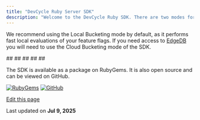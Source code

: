 ```yaml
---
title: "DevCycle Ruby Server SDK"
description: "Welcome to the DevCycle Ruby SDK. There are two modes for the SDK, Cloud bucketing (using the ) and Local Bucketing."
---
```


We recommend using the Local Bucketing mode by default, as it performs fast local evaluations of your feature flags. If you need access to [EdgeDB](https://docs.devcycle.com/platform/feature-flags/targeting/edgedb) you will need to use the Cloud Bucketing mode of the SDK.

<CardGroup>
  <Card title="InstallationInstalling the SDK" href="/sdk/server-side-sdks/ruby/ruby-install">
    ##
  </Card>
</CardGroup>

<CardGroup>
  <Card title="Getting StartedInitializing the SDK" href="/sdk/server-side-sdks/ruby/ruby-gettingstarted">
    ##
  </Card>
</CardGroup>

<CardGroup>
  <Card title="UsageUsing the SDK" href="/sdk/server-side-sdks/ruby/ruby-usage">
    ##
  </Card>
</CardGroup>

<CardGroup>
  <Card title="OpenFeatureHow to implement the OpenFeature Provider" href="/sdk/server-side-sdks/ruby/ruby-openfeature">
    ##
  </Card>
</CardGroup>

<CardGroup>
  <Card title="Example AppTry it out for yourself" href="/sdk/server-side-sdks/ruby/ruby-example">
    ##
  </Card>
</CardGroup>

The SDK is available as a package on RubyGems. It is also open source and can be viewed on GitHub.

[![RubyGems](/images/sdk/server-side-sdks/ruby/rubygems/v/devcycle-ruby-server-sdk/latest)](https://rubygems.org/gems/devcycle-ruby-server-sdk) [![GitHub](/images/sdk/server-side-sdks/ruby/github/stars/devcyclehq/ruby-server-sdk.svg)](https://github.com/DevCycleHQ/ruby-server-sdk)

[Edit this page](https://github.com/devcyclehq/devcycle-docs/edit/main/docs/sdk/server-side-sdks/ruby/ruby.md)

Last updated on **Jul 9, 2025**
